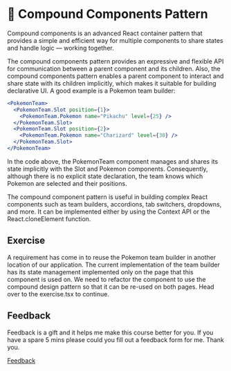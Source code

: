 
<Meta title="Lessons/🥈 Silver/🧩 Compound Components Pattern/01-Lesson" />

# 🧩 Compound Components Pattern

Compound components is an advanced React container pattern that provides a simple and efficient way for multiple components to share states and handle logic — working together.

The compound components pattern provides an expressive and flexible API for communication between a parent component and its children. Also, the compound components pattern enables a parent component to interact and share state with its children implicitly, which makes it suitable for building declarative UI. A good example is a Pokemon team builder:

```jsx
<PokemonTeam>
  <PokemonTeam.Slot position={1}>
    <PokemonTeam.Pokemon name="Pikachu" level={25} />
  </PokemonTeam.Slot>
  <PokemonTeam.Slot position={2}>
    <PokemonTeam.Pokemon name="Charizard" level={30} />
  </PokemonTeam.Slot>
</PokemonTeam>
```

In the code above, the PokemonTeam component manages and shares its state implicitly with the Slot and Pokemon components. Consequently, although there is no explicit state declaration, the team knows which Pokemon are selected and their positions.

The compound component pattern is useful in building complex React components such as team builders, accordions, tab switchers, dropdowns, and more. It can be implemented either by using the Context API or the React.cloneElement function.

## Exercise

A requirement has come in to reuse the Pokemon team builder in another location of our application. The current implementation of the team builder has its state management implemented only on the page that this component is used on. We need to refactor the component to use the compound design pattern so that it can be re-used on both pages. Head over to the exercise.tsx to continue.

## Feedback

Feedback is a gift and it helps me make this course better for you. If you have a spare 5 mins please could you fill out a feedback form for me. Thank you.

[Feedback](https://github.com/code-mattclaffey/react-design-patterns/issues/new)
